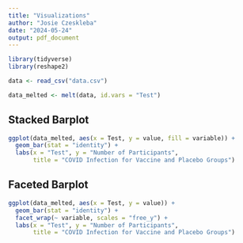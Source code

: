 ```yaml
---
title: "Visualizations"
author: "Josie Czeskleba"
date: "2024-05-24"
output: pdf_document
---
```



```r
library(tidyverse)
library(reshape2)
```

```r
data <- read_csv("data.csv")

data_melted <- melt(data, id.vars = "Test")
```

## Stacked Barplot
```r

ggplot(data_melted, aes(x = Test, y = value, fill = variable)) +
  geom_bar(stat = "identity") +
  labs(x = "Test", y = "Number of Participants", 
       title = "COVID Infection for Vaccine and Placebo Groups") 
```

## Faceted Barplot

```r
ggplot(data_melted, aes(x = Test, y = value)) +
  geom_bar(stat = "identity") +
  facet_wrap(~ variable, scales = "free_y") +
  labs(x = "Test", y = "Number of Participants", 
       title = "COVID Infection for Vaccine and Placebo Groups")
```

